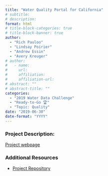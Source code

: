 ```yaml
---
title: "Water Quality Portal for California"
# subtitle: 
# description: 
format: html
# title-block-categories: true
# title-block-banner: true
author: 
  - "Rich Pauloo"
  - "Lindsay Poirier"
  - "Andrew Essin"
  - "Avery Kreuger"
# author:
#   - name: 
#     url: 
#     affiliation: 
#     affiliation-url:
# abstract: ""
# abstract-title: ""
categories: 
  - "2019 Water Data Challenge"
  - "Ready-to-Go 🏆"
  - "Topic: Quality"
date: "2019-06-30"
date-format: "YYYY"
---
```


<!-- COMMENT
## params_NOTUSED-proj_title

#### Year: params_NOTUSED-year

#### Topics: params_NOTUSED-topics

#### Awards: params_NOTUSED-awards

#### Team Members: params_NOTUSED-team_members
UNCOMMENT -->

### Project Description:

[Project webpage](https://caccr.github.io/)

### Additional Resources

- [Project Repository](https://github.com/caccr/cawdc_2019)
